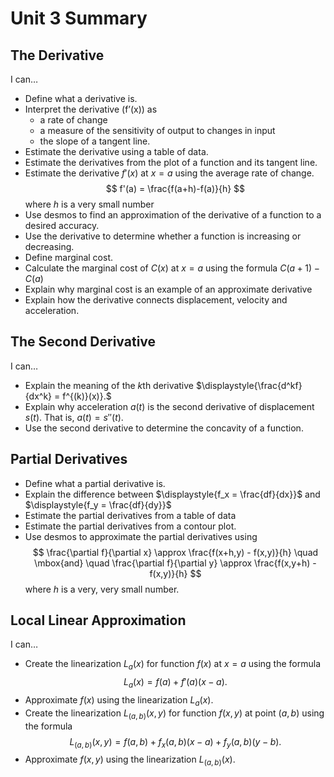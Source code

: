 
# Unit 3 Summary


## The Derivative

I can...

* Define what a derivative is.
* Interpret the derivative \(f'(x)\) as
  * a rate of change
  * a measure of the sensitivity of output to changes in input
  * the slope of a tangent line.
* Estimate the derivative using a table of data.
* Estimate the derivatives from the plot of a function and its tangent line.
* Estimate the derivative $f'(x)$ at $x=a$ using the average rate of change.
$$
f'(a) = \frac{f(a+h)-f(a)}{h}
$$
where $h$ is a very small number
* Use desmos to find an approximation of the derivative of a function to a desired accuracy.
* Use the derivative to determine whether a function is increasing or decreasing.
* Define marginal cost.
* Calculate the marginal cost of $C(x)$ at $x=a$ using the formula $C(a+1)-C(a)$
* Explain why marginal cost is an example of an approximate derivative
* Explain how the derivative connects displacement, velocity and acceleration.

## The Second Derivative

I can...

* Explain the meaning of the $k$th derivative
$\displaystyle{\frac{d^kf}{dx^k} = f^{(k)}(x)}.$
* Explain why acceleration $a(t)$ is the second derivative of displacement $s(t)$. That is, $a(t) = s''(t).$
* Use the second derivative to determine the concavity of a function.

## Partial Derivatives

* Define what a partial derivative is.
* Explain the difference between $\displaystyle{f_x = \frac{df}{dx}}$ and $\displaystyle{f_y = \frac{df}{dy}}$
* Estimate the partial derivatives from a table of data
* Estimate the partial derivatives from a contour plot.
* Use desmos to approximate the partial derivatives using
$$
\frac{\partial f}{\partial x} \approx \frac{f(x+h,y) - f(x,y)}{h} \quad \mbox{and} \quad \frac{\partial f}{\partial y} \approx \frac{f(x,y+h) - f(x,y)}{h}
$$
where $h$ is a very, very small number.

## Local Linear Approximation

I can...

* Create the linearization $L_a(x)$ for function $f(x)$ at $x=a$ using the formula
$$
L_a(x) = f(a) + f'(a) (x-a).
$$
* Approximate $f(x)$ using the linearization $L_a(x)$.
* Create the linearization $L_{(a,b)}(x,y)$ for function $f(x,y)$ at point $(a,b)$ using the formula
$$
L_{(a,b)}(x,y) = f(a,b) + f_x(a,b) (x-a) + f_y(a,b) (y-b).
$$
* Approximate $f(x,y)$ using the linearization $L_{(a,b)}(x)$.